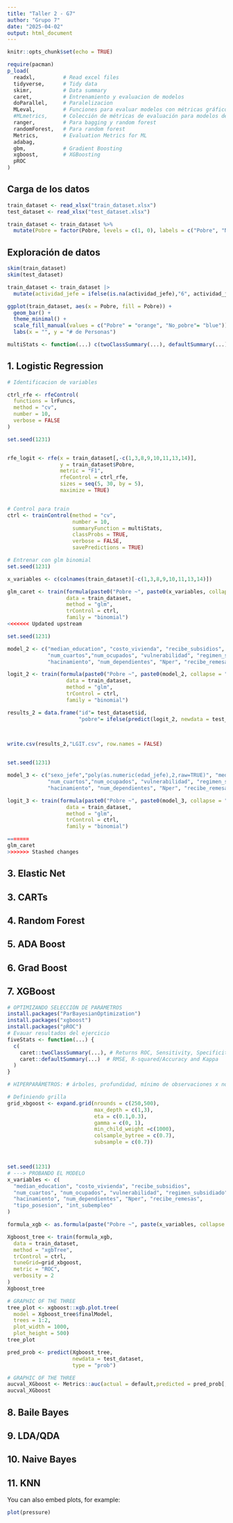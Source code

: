 ```yaml
---
title: "Taller 2 - G7"
author: "Grupo 7"
date: "2025-04-02"
output: html_document
---
```


```r
knitr::opts_chunk$set(echo = TRUE)

require(pacman)
p_load(
  readxl,         # Read excel files
  tidyverse,      # Tidy data  
  skimr,          # Data summary  
  caret,          # Entrenamiento y evaluacion de modelos
  doParallel,     # Paralelizacion
  MLeval,         # Funciones para evaluar modelos con métricas gráficos.
  #MLmetrics,     # Colección de métricas de evaluación para modelos de machine learning.
  ranger,         # Para bagging y random forest
  randomForest,   # Para random forest
  Metrics,        # Evaluation Metrics for ML
  adabag,
  gbm,            # Gradient Boosting
  xgboost,        # XGBoosting
  pROC
)
```

## Carga de los datos 
```r

train_dataset <- read_xlsx("train_dataset.xlsx")
test_dataset <- read_xlsx("test_dataset.xlsx")

train_dataset <- train_dataset %>%
  mutate(Pobre = factor(Pobre, levels = c(1, 0), labels = c("Pobre", "No_pobre")))

```

## Exploración de datos

```r
skim(train_dataset)
skim(test_dataset)

train_dataset <- train_dataset |> 
  mutate(actividad_jefe = ifelse(is.na(actividad_jefe),"6", actividad_jefe))

```

```r
ggplot(train_dataset, aes(x = Pobre, fill = Pobre)) +
  geom_bar() + 
  theme_minimal() +  
  scale_fill_manual(values = c("Pobre" = "orange", "No_pobre"= "blue")) +  
  labs(x = "", y = "# de Personas")  

```

```r
multiStats <- function(...) c(twoClassSummary(...), defaultSummary(...), prSummary(...), multiClassSummary(...))

```


## 1. Logistic Regression
```r
# Identificacion de variables 

ctrl_rfe <- rfeControl(
  functions = lrFuncs,  
  method = "cv",             
  number = 10,                
  verbose = FALSE
)

set.seed(1231)


rfe_logit <- rfe(x = train_dataset[,-c(1,3,8,9,10,11,13,14)],
                 y = train_dataset$Pobre,
                 metric = "F1",
                 rfeControl = ctrl_rfe,
                 sizes = seq(5, 30, by = 5), 
                 maximize = TRUE)


# Control para train
ctrl <- trainControl(method = "cv",
                     number = 10,
                     summaryFunction = multiStats,
                     classProbs = TRUE,
                     verbose = FALSE,
                     savePredictions = TRUE)

# Entrenar con glm binomial
set.seed(1231)

x_variables <- c(colnames(train_dataset)[-c(1,3,8,9,10,11,13,14)])

glm_caret <- train(formula(paste0("Pobre ~", paste0(x_variables, collapse = " + "))),
                   data = train_dataset,
                   method = "glm",
                   trControl = ctrl,
                   family = "binomial")
<<<<<<< Updated upstream

```
```r
set.seed(1231)

model_2 <- c("median_education", "costo_vivienda", "recibe_subsidios",
             "num_cuartos","num_ocupados", "vulnerabilidad", "regimen_subsidiado",
             "hacinamiento", "num_dependientes", "Nper", "recibe_remesas", "tipo_posesion","int_subempleo")

logit_2 <- train(formula(paste0("Pobre ~", paste0(model_2, collapse = " + "))),
                   data = train_dataset,
                   method = "glm",
                   trControl = ctrl,
                   family = "binomial")

results_2 = data.frame("id"= test_dataset$id, 
                       "pobre"= ifelse(predict(logit_2, newdata = test_dataset, type = "raw") =="Pobre", 1,0))

 

write.csv(results_2,"LGIT.csv", row.names = FALSE)


set.seed(1231)

model_3 <- c("sexo_jefe","poly(as.numeric(edad_jefe),2,raw=TRUE)", "median_education", "costo_vivienda", "recibe_subsidios",
             "num_cuartos","num_ocupados", "vulnerabilidad", "regimen_subsidiado",
             "hacinamiento", "num_dependientes", "Nper", "recibe_remesas", "tipo_posesion","int_subempleo")

logit_3 <- train(formula(paste0("Pobre ~", paste0(model_3, collapse = " + "))),
                   data = train_dataset,
                   method = "glm",
                   trControl = ctrl,
                   family = "binomial")

=======
glm_caret
>>>>>>> Stashed changes
```


## 3. Elastic Net

## 3. CARTs

## 4. Random Forest

## 5. ADA Boost

## 6. Grad Boost

## 7. XGBoost
```r
# OPTIMIZANDO SELECCIÓN DE PARÁMETROS 
install.packages("ParBayesianOptimization")
install.packages("xgboost")
install.packages("pROC")      
# Evauar resultados del ejercicio 
fiveStats <- function(...) {
  c(
    caret::twoClassSummary(...), # Returns ROC, Sensitivity, Specificity
    caret::defaultSummary(...)  # RMSE, R-squared/Accuracy and Kappa 
  )
}

# HIPERPARÁMETROS: # árboles, profundidad, mínimo de observaciones x nodo, tasa de                     aprendizaje,  nivel mínimo de reducción en la función de                            pérdida, porcentaje de la muestra para entrenar (subsample)

# Definiendo grilla
grid_xbgoost <- expand.grid(nrounds = c(250,500),
                            max_depth = c(1,3),
                            eta = c(0.1,0.3), 
                            gamma = c(0, 1), 
                            min_child_weight =c(1000),
                            colsample_bytree = c(0.7), 
                            subsample = c(0.7))



set.seed(1231)
# ---> PROBANDO EL MODELO
x_variables <- c(
  "median_education", "costo_vivienda", "recibe_subsidios",
  "num_cuartos", "num_ocupados", "vulnerabilidad", "regimen_subsidiado",
  "hacinamiento", "num_dependientes", "Nper", "recibe_remesas",
  "tipo_posesion", "int_subempleo"
)

formula_xgb <- as.formula(paste("Pobre ~", paste(x_variables, collapse = " + ")))

Xgboost_tree <- train(formula_xgb,
  data = train_dataset, 
  method = "xgbTree", 
  trControl = ctrl,
  tuneGrid=grid_xbgoost,
  metric = "ROC",
  verbosity = 2
)         
Xgboost_tree

# GRAPHIC OF THE THREE
tree_plot <- xgboost::xgb.plot.tree(
  model = Xgboost_tree$finalModel,
  trees = 1:2,
  plot_width = 1000,
  plot_height = 500)
tree_plot

pred_prob <- predict(Xgboost_tree,
                     newdata = test_dataset, 
                     type = "prob")   

# GRAPHIC OF THE THREE
aucval_XGboost <- Metrics::auc(actual = default,predicted = pred_prob[,2])
aucval_XGboost 

```

## 8. Baile Bayes

## 9. LDA/QDA

## 10. Naive Bayes

## 11. KNN

You can also embed plots, for example:

```r
plot(pressure)
```

